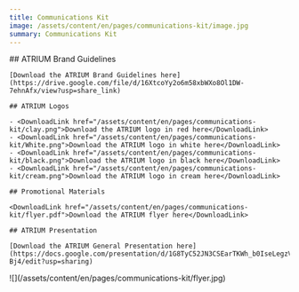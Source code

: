```yaml
---
title: Communications Kit
image: /assets/content/en/pages/communications-kit/image.jpg
summary: Communications Kit
---
```

<Grid variant="two-columns">
  <GridItem>
    ## ATRIUM Brand Guidelines

    [Download the ATRIUM Brand Guidelines here](https://drive.google.com/file/d/16XtcoYy2o6m58xbWXo8Ol1DW-7ehnAfx/view?usp=share_link)

    ## ATRIUM Logos

    - <DownloadLink href="/assets/content/en/pages/communications-kit/clay.png">Download the ATRIUM logo in red here</DownloadLink>
    - <DownloadLink href="/assets/content/en/pages/communications-kit/White.png">Download the ATRIUM logo in white here</DownloadLink>
    - <DownloadLink href="/assets/content/en/pages/communications-kit/black.png">Download the ATRIUM logo in black here</DownloadLink>
    - <DownloadLink href="/assets/content/en/pages/communications-kit/cream.png">Download the ATRIUM logo in cream here</DownloadLink>

    ## Promotional Materials

    <DownloadLink href="/assets/content/en/pages/communications-kit/flyer.pdf">Download the ATRIUM flyer here</DownloadLink>

    ## ATRIUM Presentation

    [Download the ATRIUM General Presentation here](https://docs.google.com/presentation/d/1G8TyC52JN3CSEarTKWh_b0IseLegzVL0n0LLkmN-Bj4/edit?usp=sharing)
  </GridItem>

  <GridItem>
		![](/assets/content/en/pages/communications-kit/flyer.jpg)
  </GridItem>
</Grid>
